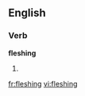 ==English==

===Verb===
'''fleshing'''

# {{present participle of|[[flesh]]}}

[[fr:fleshing]]
[[vi:fleshing]]